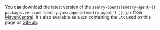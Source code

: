 You can download the latest version of the `sentry-opentelemetry-agent-{{ packages.version('sentry.java.opentelemetry-agent') }}.jar` from [MavenCentral](https://search.maven.org/artifact/io.sentry/sentry-opentelemetry-agent). It's also available as a `ZIP` containing the `JAR` used on this page on [GitHub](https://github.com/getsentry/sentry-java/releases/).
